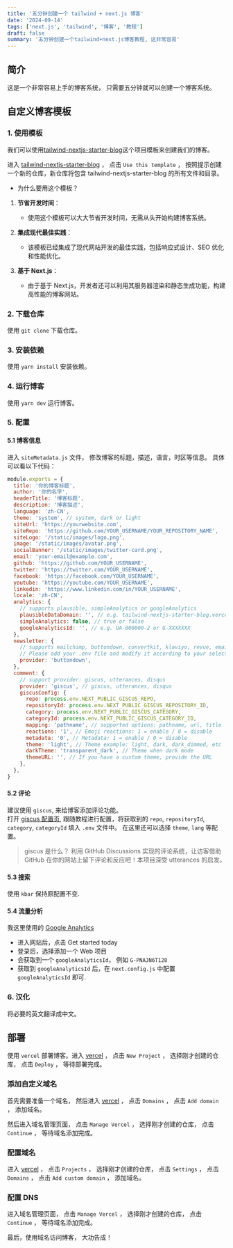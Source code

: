 ```yaml
---
title: '五分钟创建一个 tailwind + next.js 博客'
date: '2024-09-14'
tags: ['next.js', 'tailwind', '博客', '教程']
draft: false
summary: '五分钟创建一个tailwind+next.js博客教程, 这非常容易'
---
```


## 简介

这是一个非常容易上手的博客系统， 只需要五分钟就可以创建一个博客系统。

<TOCInline toc={props.toc} exclude="Overview" toHeading={3} />

## 自定义博客模板

### 1. 使用模板

我们可以使用[tailwind-nextjs-starter-blog](https://github.com/timlrx/tailwind-nextjs-starter-blog)这个项目模板来创建我们的博客。

进入 [tailwind-nextjs-starter-blog](https://github.com/timlrx/tailwind-nextjs-starter-blog) ， 点击 `Use this template` ， 按照提示创建一个新的仓库，新仓库将包含 tailwind-nextjs-starter-blog 的所有文件和目录。

- 为什么要用这个模板？

1. **节省开发时间**：

   - 使用这个模板可以大大节省开发时间，无需从头开始构建博客系统。

2. **集成现代最佳实践**：

   - 该模板已经集成了现代网站开发的最佳实践，包括响应式设计、SEO 优化和性能优化。

3. **基于 Next.js**：
   - 由于基于 Next.js，开发者还可以利用其服务器渲染和静态生成功能，构建高性能的博客网站。

### 2. 下载仓库

使用 `git clone` 下载仓库。

### 3. 安装依赖

使用 `yarn install` 安装依赖。

### 4. 运行博客

使用 `yarn dev` 运行博客。

### 5. 配置

#### 5.1 博客信息

进入 `siteMetadata.js` 文件， 修改博客的标题，描述，语言，时区等信息。
具体可以看以下代码：

```js
module.exports = {
  title: '你的博客标题',
  author: '你的名字',
  headerTitle: '博客标题',
  description: '博客描述',
  language: 'zh-CN',
  theme: 'system', // system, dark or light
  siteUrl: 'https://yourwebsite.com',
  siteRepo: 'https://github.com/YOUR_USERNAME/YOUR_REPOSITORY_NAME',
  siteLogo: '/static/images/logo.png',
  image: '/static/images/avatar.png',
  socialBanner: '/static/images/twitter-card.png',
  email: 'your-email@example.com',
  github: 'https://github.com/YOUR_USERNAME',
  twitter: 'https://twitter.com/YOUR_USERNAME',
  facebook: 'https://facebook.com/YOUR_USERNAME',
  youtube: 'https://youtube.com/YOUR_USERNAME',
  linkedin: 'https://www.linkedin.com/in/YOUR_USERNAME',
  locale: 'zh-CN',
  analytics: {
    // supports plausible, simpleAnalytics or googleAnalytics
    plausibleDataDomain: '', // e.g. tailwind-nextjs-starter-blog.vercel.app
    simpleAnalytics: false, // true or false
    googleAnalyticsId: '', // e.g. UA-000000-2 or G-XXXXXXX
  },
  newsletter: {
    // supports mailchimp, buttondown, convertkit, klaviyo, revue, emailoctopus
    // Please add your .env file and modify it according to your selection
    provider: 'buttondown',
  },
  comment: {
    // support provider: giscus, utterances, disqus
    provider: 'giscus', // giscus, utterances, disqus
    giscusConfig: {
      repo: process.env.NEXT_PUBLIC_GISCUS_REPO,
      repositoryId: process.env.NEXT_PUBLIC_GISCUS_REPOSITORY_ID,
      category: process.env.NEXT_PUBLIC_GISCUS_CATEGORY,
      categoryId: process.env.NEXT_PUBLIC_GISCUS_CATEGORY_ID,
      mapping: 'pathname', // supported options: pathname, url, title
      reactions: '1', // Emoji reactions: 1 = enable / 0 = disable
      metadata: '0', // Metadata: 1 = enable / 0 = disable
      theme: 'light', // Theme example: light, dark, dark_dimmed, etc
      darkTheme: 'transparent_dark', // Theme when dark mode
      themeURL: '', // If you have a custom theme, provide the URL
    },
  },
}
```

#### 5.2 评论

建议使用 `giscus`, 来给博客添加评论功能。  
打开 [giscus 配置页](https://giscus.app/), 跟随教程进行配置，将获取到的 `repo`, `repositoryId`, `category`, `categoryId` 填入 `.env` 文件中。
在这里还可以选择 `theme`, `lang` 等配置。

> giscus 是什么？
> 利用 GitHub Discussions 实现的评论系统，让访客借助 GitHub 在你的网站上留下评论和反应吧！本项目深受 utterances 的启发。

#### 5.3 搜索

使用 `kbar` 保持原配置不变.

#### 5.4 流量分析

我这里使用的 [Google Analytics](https://marketingplatform.google.com/about/analytics/)

- 进入网站后，点击 Get started today
- 登录后，选择添加一个 Web 项目
- 会获取到一个 `googleAnalyticsId`， 例如 `G-PNAJN6T128`
- 获取到 `googleAnalyticsId` 后，在 `next.config.js` 中配置 `googleAnalyticsId` 即可.

### 6. 汉化

将必要的英文翻译成中文。

## 部署

使用 `vercel` 部署博客。进入 [vercel](https://vercel.com/) ， 点击 `New Project` ， 选择刚才创建的仓库， 点击 `Deploy` ， 等待部署完成。

### 添加自定义域名

首先需要准备一个域名， 然后进入 [vercel](https://vercel.com/) ， 点击 `Domains` ， 点击 `Add domain` ， 添加域名。

然后进入域名管理页面， 点击 `Manage Vercel` ， 选择刚才创建的仓库， 点击 `Continue` ， 等待域名添加完成。

### 配置域名

进入 [vercel](https://vercel.com/) ， 点击 `Projects` ， 选择刚才创建的仓库， 点击 `Settings` ， 点击 `Domains` ， 点击 `Add custom domain` ， 添加域名。

### 配置 DNS

进入域名管理页面， 点击 `Manage Vercel` ， 选择刚才创建的仓库， 点击 `Continue` ， 等待域名添加完成。

最后，使用域名访问博客， 大功告成！
